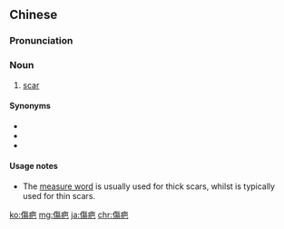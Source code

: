 {{also|伤疤}}
==Chinese==
{{zh-forms|s=伤疤}}

===Pronunciation===
{{zh-pron
|m=shāngbā
|c=soeng1 baa1
|h=pfs=sông-pâ
|mn=qz,xm:siong-pa/zz:siang-pa
|cat=n
}}

===Noun===
{{zh-noun}}

# [[scar]] {{zh-mw|m:道|m:條}}

====Synonyms====
* {{zh-l|疤}}
* {{zh-l|疤痕}}
* {{zh-l|傷痕}}

====Usage notes====
* The [[measure word]] {{zh-l|道}} is usually used for thick scars, whilst {{zh-l|條}} is typically used for thin scars.

[[ko:傷疤]]
[[mg:傷疤]]
[[ja:傷疤]]
[[chr:傷疤]]